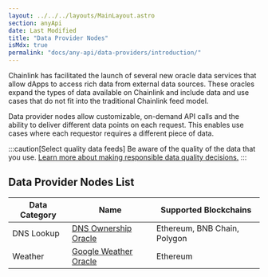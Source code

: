 ```yaml
---
layout: ../../../layouts/MainLayout.astro
section: anyApi
date: Last Modified
title: "Data Provider Nodes"
isMdx: true
permalink: "docs/any-api/data-providers/introduction/"
---
```


Chainlink has facilitated the launch of several new oracle data services that allow dApps to access rich data from external data sources. These oracles expand the types of data available on Chainlink and include data and use cases that do not fit into the traditional Chainlink feed model.

Data provider nodes allow customizable, on-demand API calls and the ability to deliver different data points on each request. This enables use cases where each requestor requires a different piece of data.

:::caution[Select quality data feeds]
Be aware of the quality of the data that you use. [Learn more about making responsible data quality decisions.](/data-feeds/selecting-data-feeds/)
:::

## Data Provider Nodes List

| Data Category | Name                                                             | Supported Blockchains        |
| ------------- | ---------------------------------------------------------------- | ---------------------------- |
| DNS Lookup    | [DNS Ownership Oracle](/any-api/data-providers/dns-ownership/)   | Ethereum, BNB Chain, Polygon |
| Weather       | [Google Weather Oracle](/any-api/data-providers/google-weather/) | Ethereum                     |
